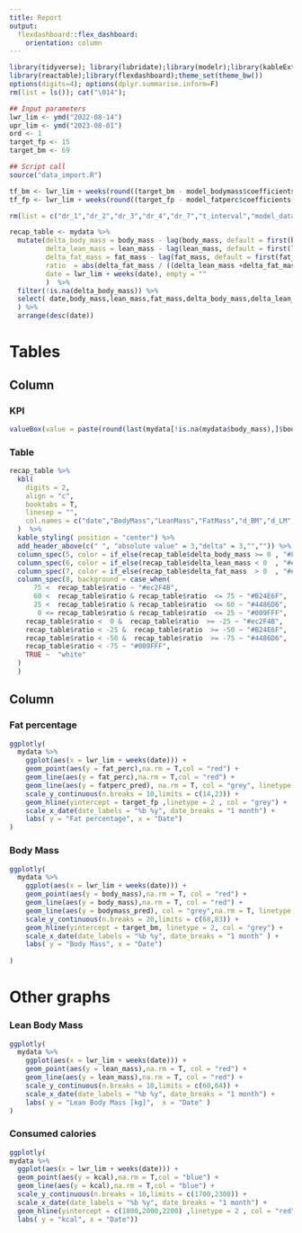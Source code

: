 ```yaml
---
title: Report
output:
  flexdashboard::flex_dashboard:
    orientation: column
---
```


```r

library(tidyverse); library(lubridate);library(modelr);library(kableExtra);library(plotly); library(splines);library(knitr);library(ggrepel);library(plotly);library(paletteer);
library(reactable);library(flexdashboard);theme_set(theme_bw())
options(digits=4); options(dplyr.summarise.inform=F)
rm(list = ls()); cat("\014");

## Input parameters 
lwr_lim <- ymd("2022-08-14")
upr_lim <- ymd("2023-08-01")
ord <- 1
target_fp <- 15
target_bm <- 69

## Script call 
source("data_import.R")

tf_bm <- lwr_lim + weeks(round((target_bm - model_bodymass$coefficients[[1]]) / (model_bodymass$coefficients[[2]])))
tf_fp <- lwr_lim + weeks(round((target_fp - model_fatperc$coefficients[[1]]) /  (model_fatperc$coefficients[[2]])))

rm(list = c("dr_1","dr_2","dr_3","dr_4","dr_7","t_interval","model_data","ord","model_bodymass","model_fatperc"))

```


```r

recap_table <- mydata %>%
  mutate(delta_body_mass = body_mass - lag(body_mass, default = first(body_mass)),
         delta_lean_mass = lean_mass - lag(lean_mass, default = first(lean_mass)),
         delta_fat_mass = fat_mass - lag(fat_mass, default = first(fat_mass)),
         ratio  = abs(delta_fat_mass / ((delta_lean_mass +delta_fat_mass +  delta_body_mass )/2) *100) * sign(delta_body_mass),
         date = lwr_lim + weeks(date), empty = ""
         )  %>% 
  filter(!is.na(delta_body_mass)) %>% 
  select( date,body_mass,lean_mass,fat_mass,delta_body_mass,delta_lean_mass,delta_fat_mass,empty, ratio 
  ) %>% 
  arrange(desc(date))

```

Tables {data-icon="fa-table"}
=====================================     

Column {data-width=500}
-----------------------------------------------------------------------

### KPI

```r

valueBox(value = paste(round(last(mydata[!is.na(mydata$body_mass),]$body_mass),2)," kg and ", round(last(mydata[!is.na(mydata$fat_perc),]$fat_perc),2)," %"), icon = "ion-ios-body")

```

### Table

```r

recap_table %>%
  kbl(
    digits = 2,
    align = "c",
    booktabs = T,
    linesep = "",
    col.names = c("date","BodyMass","LeanMass","FatMass","d_BM","d_LM","d_FM","  ","perc")
  )  %>% 
  kable_styling( position = "center") %>%
  add_header_above(c(" ", "absolute value" = 3,"delta" = 3,"","")) %>% 
  column_spec(5, color = if_else(recap_table$delta_body_mass >= 0 , "#808080","black")) %>% 
  column_spec(6, color = if_else(recap_table$delta_lean_mass < 0  , "#ec2F4B","#009FFF")) %>% 
  column_spec(7, color = if_else(recap_table$delta_fat_mass  > 0  , "#ec2F4B","#009FFF")) %>%
  column_spec(8, background = case_when(
      75 <  recap_table$ratio ~ "#ec2F4B",
      60 <  recap_table$ratio & recap_table$ratio  <= 75 ~ "#B24E6F",
      25 <  recap_table$ratio & recap_table$ratio  <= 60 ~ "#4486D6",
       0 <= recap_table$ratio & recap_table$ratio  <= 25 ~ "#009FFF",
    recap_table$ratio <  0 &  recap_table$ratio  >= -25 ~ "#ec2F4B",
    recap_table$ratio < -25 &  recap_table$ratio  >= -50 ~ "#B24E6F",
    recap_table$ratio < -50 &  recap_table$ratio  >= -75 ~ "#4486D6",
    recap_table$ratio < -75 ~ "#009FFF",
    TRUE ~  "white"
  )
  ) 

```

Column {data-width=500}
-----------------------------------------------------------------------

### Fat percentage

```r

ggplotly(
  mydata %>% 
    ggplot(aes(x = lwr_lim + weeks(date))) +
    geom_point(aes(y = fat_perc),na.rm = T,col = "red") +
    geom_line(aes(y = fat_perc),na.rm = T,col = "red") +
    geom_line(aes(y = fatperc_pred), na.rm = T, col = "grey", linetype = 3) +
    scale_y_continuous(n.breaks = 10,limits = c(14,23)) +
    geom_hline(yintercept = target_fp ,linetype = 2 , col = "grey") +
    scale_x_date(date_labels = "%b %y", date_breaks = "1 month") +
    labs( y = "Fat percentage", x = "Date")
)

```

### Body Mass

```r

ggplotly(
  mydata %>%   
    ggplot(aes(x = lwr_lim + weeks(date))) +
    geom_point(aes(y = body_mass),na.rm = T, col = "red") +
    geom_line(aes(y = body_mass),na.rm = T, col = "red") +
    geom_line(aes(y = bodymass_pred), col = "grey",na.rm = T, linetype = 3) +
    scale_y_continuous(n.breaks = 20,limits = c(68,83)) +
    geom_hline(yintercept = target_bm, linetype = 2, col = "grey") +
    scale_x_date(date_labels = "%b %y", date_breaks = "1 month" ) +
    labs( y = "Body Mass", x = "Date")
  
)

```

Other graphs {data-icon="fa-signal"}
===================================== 

### Lean Body Mass

```r

ggplotly(
  mydata %>% 
    ggplot(aes(x = lwr_lim + weeks(date))) +
    geom_point(aes(y = lean_mass),na.rm = T, col = "red") +
    geom_line(aes(y = lean_mass),na.rm = T, col = "red") +
    scale_y_continuous(n.breaks = 10,limits = c(60,64)) +
    scale_x_date(date_labels = "%b %y", date_breaks = "1 month") +
    labs( y = "Lean Body Mass [kg]",  x = "Date" )
)

```


### Consumed calories

```r

ggplotly(
mydata %>%
  ggplot(aes(x = lwr_lim + weeks(date))) +
  geom_point(aes(y = kcal),na.rm = T,col = "blue") +
  geom_line(aes(y = kcal),na.rm = T,col = "blue") +
  scale_y_continuous(n.breaks = 10,limits = c(1700,2300)) +
  scale_x_date(date_labels = "%b %y", date_breaks = "1 month") +
  geom_hline(yintercept = c(1800,2000,2200) ,linetype = 2 , col = "red")+
  labs( y = "kcal", x = "Date"))

```

